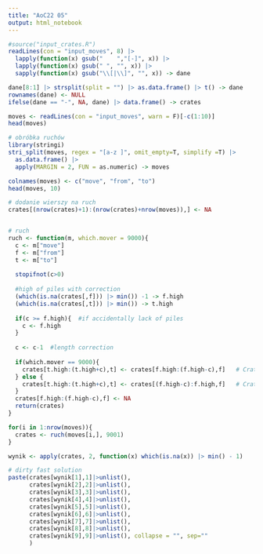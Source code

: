 ```yaml
---
title: "AoC22 05"
output: html_notebook
---
```


```r
#source("input_crates.R")
readLines(con = "input_moves", 8) |> 
  lapply(function(x) gsub("    ","[-]", x)) |> 
  lapply(function(x) gsub(" ", "", x)) |> 
  sapply(function(x) gsub("\\[|\\]", "", x)) -> dane

dane[8:1] |> strsplit(split = "") |> as.data.frame() |> t() -> dane 
rownames(dane) <- NULL
ifelse(dane == "-", NA, dane) |> data.frame() -> crates
```


```r
moves <- readLines(con = "input_moves", warn = F)[-c(1:10)]
head(moves)
```

```r
# obróbka ruchów
library(stringi)
stri_split(moves, regex = "[a-z ]", omit_empty=T, simplify =T) |> 
  as.data.frame() |>
  apply(MARGIN = 2, FUN = as.numeric) -> moves

colnames(moves) <- c("move", "from", "to")
head(moves, 10)
```

```r
# dodanie wierszy na ruch
crates[(nrow(crates)+1):(nrow(crates)+nrow(moves)),] <- NA


# ruch
ruch <- function(m, which.mover = 9000){
  c <- m["move"]
  f <- m["from"]
  t <- m["to"]
  
  stopifnot(c>0)
  
  #high of piles with correction
  (which(is.na(crates[,f])) |> min()) -1 -> f.high
  (which(is.na(crates[,t])) |> min()) -> t.high
  
  if(c >= f.high){  #if accidentally lack of piles
    c <- f.high
  }
  
  c <- c-1  #length correction
  
  if(which.mover == 9000){
    crates[t.high:(t.high+c),t] <- crates[f.high:(f.high-c),f]   # CrateMover 9000
  } else {
    crates[t.high:(t.high+c),t] <- crates[(f.high-c):f.high,f]   # CrateMover 9001
  }
  crates[f.high:(f.high-c),f] <- NA
  return(crates)
}
```

```r
for(i in 1:nrow(moves)){
  crates <- ruch(moves[i,], 9001)
}
```

```r
wynik <- apply(crates, 2, function(x) which(is.na(x)) |> min() - 1)

# dirty fast solution
paste(crates[wynik[1],1]|>unlist(),
      crates[wynik[2],2]|>unlist(),
      crates[wynik[3],3]|>unlist(),
      crates[wynik[4],4]|>unlist(),
      crates[wynik[5],5]|>unlist(),
      crates[wynik[6],6]|>unlist(),
      crates[wynik[7],7]|>unlist(),
      crates[wynik[8],8]|>unlist(),
      crates[wynik[9],9]|>unlist(), collapse = "", sep=""
      )
```

